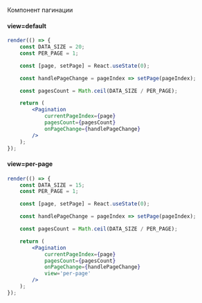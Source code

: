 Компонент пагинации

#### view=default

```jsx live
render(() => {
    const DATA_SIZE = 20;
    const PER_PAGE = 1;

    const [page, setPage] = React.useState(0);

    const handlePageChange = pageIndex => setPage(pageIndex);

    const pagesCount = Math.ceil(DATA_SIZE / PER_PAGE);

    return (
        <Pagination
            currentPageIndex={page}
            pagesCount={pagesCount}
            onPageChange={handlePageChange}
        />
    );
});
```

#### view=per-page

```jsx live
render(() => {
    const DATA_SIZE = 15;
    const PER_PAGE = 1;

    const [page, setPage] = React.useState(0);

    const handlePageChange = pageIndex => setPage(pageIndex);

    const pagesCount = Math.ceil(DATA_SIZE / PER_PAGE);

    return (
        <Pagination
            currentPageIndex={page}
            pagesCount={pagesCount}
            onPageChange={handlePageChange}
            view='per-page'
        />
    );
});
```
